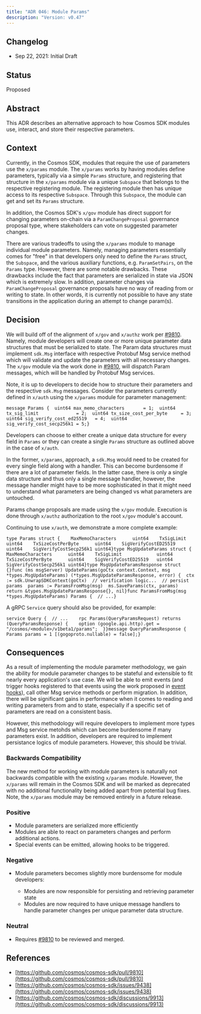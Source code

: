 ```yaml
---
title: "ADR 046: Module Params"
description: "Version: v0.47"
---
```


## Changelog[​](#changelog "Direct link to Changelog")

* Sep 22, 2021: Initial Draft

## Status[​](#status "Direct link to Status")

Proposed

## Abstract[​](#abstract "Direct link to Abstract")

This ADR describes an alternative approach to how Cosmos SDK modules use, interact, and store their respective parameters.

## Context[​](#context "Direct link to Context")

Currently, in the Cosmos SDK, modules that require the use of parameters use the `x/params` module. The `x/params` works by having modules define parameters, typically via a simple `Params` structure, and registering that structure in the `x/params` module via a unique `Subspace` that belongs to the respective registering module. The registering module then has unique access to its respective `Subspace`. Through this `Subspace`, the module can get and set its `Params` structure.

In addition, the Cosmos SDK's `x/gov` module has direct support for changing parameters on-chain via a `ParamChangeProposal` governance proposal type, where stakeholders can vote on suggested parameter changes.

There are various tradeoffs to using the `x/params` module to manage individual module parameters. Namely, managing parameters essentially comes for "free" in that developers only need to define the `Params` struct, the `Subspace`, and the various auxiliary functions, e.g. `ParamSetPairs`, on the `Params` type. However, there are some notable drawbacks. These drawbacks include the fact that parameters are serialized in state via JSON which is extremely slow. In addition, parameter changes via `ParamChangeProposal` governance proposals have no way of reading from or writing to state. In other words, it is currently not possible to have any state transitions in the application during an attempt to change param(s).

## Decision[​](#decision "Direct link to Decision")

We will build off of the alignment of `x/gov` and `x/authz` work per [#9810](https://github.com/cosmos/cosmos-sdk/pull/9810). Namely, module developers will create one or more unique parameter data structures that must be serialized to state. The Param data structures must implement `sdk.Msg` interface with respective Protobuf Msg service method which will validate and update the parameters with all necessary changes. The `x/gov` module via the work done in [#9810](https://github.com/cosmos/cosmos-sdk/pull/9810), will dispatch Param messages, which will be handled by Protobuf Msg services.

Note, it is up to developers to decide how to structure their parameters and the respective `sdk.Msg` messages. Consider the parameters currently defined in `x/auth` using the `x/params` module for parameter management:

```
message Params {  uint64 max_memo_characters       = 1;  uint64 tx_sig_limit              = 2;  uint64 tx_size_cost_per_byte     = 3;  uint64 sig_verify_cost_ed25519   = 4;  uint64 sig_verify_cost_secp256k1 = 5;}
```

Developers can choose to either create a unique data structure for every field in `Params` or they can create a single `Params` structure as outlined above in the case of `x/auth`.

In the former, `x/params`, approach, a `sdk.Msg` would need to be created for every single field along with a handler. This can become burdensome if there are a lot of parameter fields. In the latter case, there is only a single data structure and thus only a single message handler, however, the message handler might have to be more sophisticated in that it might need to understand what parameters are being changed vs what parameters are untouched.

Params change proposals are made using the `x/gov` module. Execution is done through `x/authz` authorization to the root `x/gov` module's account.

Continuing to use `x/auth`, we demonstrate a more complete example:

```
type Params struct {    MaxMemoCharacters      uint64    TxSigLimit             uint64    TxSizeCostPerByte      uint64    SigVerifyCostED25519   uint64    SigVerifyCostSecp256k1 uint64}type MsgUpdateParams struct {    MaxMemoCharacters      uint64    TxSigLimit             uint64    TxSizeCostPerByte      uint64    SigVerifyCostED25519   uint64    SigVerifyCostSecp256k1 uint64}type MsgUpdateParamsResponse struct {}func (ms msgServer) UpdateParams(goCtx context.Context, msg *types.MsgUpdateParams) (*types.MsgUpdateParamsResponse, error) {  ctx := sdk.UnwrapSDKContext(goCtx)  // verification logic...  // persist params  params := ParamsFromMsg(msg)  ms.SaveParams(ctx, params)  return &types.MsgUpdateParamsResponse{}, nil}func ParamsFromMsg(msg *types.MsgUpdateParams) Params {  // ...}
```

A gRPC `Service` query should also be provided, for example:

```
service Query {  // ...    rpc Params(QueryParamsRequest) returns (QueryParamsResponse) {    option (google.api.http).get = "/cosmos/<module>/v1beta1/params";  }}message QueryParamsResponse {  Params params = 1 [(gogoproto.nullable) = false];}
```

## Consequences[​](#consequences "Direct link to Consequences")

As a result of implementing the module parameter methodology, we gain the ability for module parameter changes to be stateful and extensible to fit nearly every application's use case. We will be able to emit events (and trigger hooks registered to that events using the work proposed in [event hooks](https://github.com/cosmos/cosmos-sdk/discussions/9656)), call other Msg service methods or perform migration. In addition, there will be significant gains in performance when it comes to reading and writing parameters from and to state, especially if a specific set of parameters are read on a consistent basis.

However, this methodology will require developers to implement more types and Msg service metohds which can become burdensome if many parameters exist. In addition, developers are required to implement persistance logics of module parameters. However, this should be trivial.

### Backwards Compatibility[​](#backwards-compatibility "Direct link to Backwards Compatibility")

The new method for working with module parameters is naturally not backwards compatible with the existing `x/params` module. However, the `x/params` will remain in the Cosmos SDK and will be marked as deprecated with no additional functionality being added apart from potential bug fixes. Note, the `x/params` module may be removed entirely in a future release.

### Positive[​](#positive "Direct link to Positive")

* Module parameters are serialized more efficiently
* Modules are able to react on parameters changes and perform additional actions.
* Special events can be emitted, allowing hooks to be triggered.

### Negative[​](#negative "Direct link to Negative")

* Module parameters becomes slightly more burdensome for module developers:

  * Modules are now responsible for persisting and retrieving parameter state
  * Modules are now required to have unique message handlers to handle parameter changes per unique parameter data structure.

### Neutral[​](#neutral "Direct link to Neutral")

* Requires [#9810](https://github.com/cosmos/cosmos-sdk/pull/9810) to be reviewed and merged.

## References[​](#references "Direct link to References")

* [https://github.com/cosmos/cosmos-sdk/pull/9810](https://github.com/cosmos/cosmos-sdk/pull/9810)
* [https://github.com/cosmos/cosmos-sdk/issues/9438](https://github.com/cosmos/cosmos-sdk/issues/9438)
* [https://github.com/cosmos/cosmos-sdk/discussions/9913](https://github.com/cosmos/cosmos-sdk/discussions/9913)
